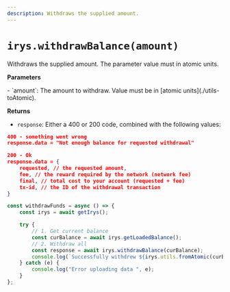 ```yaml
---
description: Withdraws the supplied amount.
---
```


# `irys.withdrawBalance(amount)`

Withdraws the supplied amount. The parameter value must in atomic units.

**Parameters**

<div className="-mt-6" />- `amount`: The amount to withdraw. Value must be in [atomic units](./utils-toAtomic).

**Returns**

<div className="-mt-6" />

-   `response`: Either a 400 or 200 code, combined with the following values:

```json
400 - something went wrong
response.data = "Not enough balance for requested withdrawal"

200 - Ok
response.data = {
	requested, // the requested amount,
	fee, // the reward required by the network (network fee)
	final, // total cost to your account (requested + fee)
	tx-id, // the ID of the withdrawal transaction
}
```

```js
const withdrawFunds = async () => {
	const irys = await getIrys();

	try {
		// 1. Get current balance
		const curBalance = await irys.getLoadedBalance();
		// 2. Withdraw all
		const response = await irys.withdrawBalance(curBalance);
		console.log(`Successfully withdrew ${irys.utils.fromAtomic(curBalance)} ${irys.token}`);
	} catch (e) {
		console.log("Error uploading data ", e);
	}
};
```
